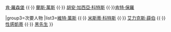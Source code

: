 {{navbox
|name=俠盜獵車手：罪惡城市
|title=[[俠盜獵車手：罪惡城市]]

|group1=主角
|list1=[[湯米·維斯堤]]

|group2=主要人物
|list2=[[索尼·佛雷力]] {{·}} [[肯·羅森堡]] {{·}} [[蘭斯·萬斯]] {{·}} [[胡安·加西亞·科特斯]] {{·}}[[肯特·保羅]] 

|group3=次要人物
|list3=[[維特·威士|維特·萬斯]] {{·}} [[米斯蒂·科特斯]] {{·}} [[艾力克斯·薛伯]] {{·}} [[性感凱蒂]] {{·}} [[黑先生]]
}}<noinclude>
